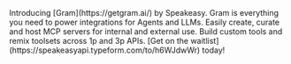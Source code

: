 
<Callout title="Gram by Speakeasy" className="px-4 py-6 my-8!">
  Introducing [Gram](https://getgram.ai/) by Speakeasy. Gram is everything you
  need to power integrations for Agents and LLMs. Easily create, curate and host
  MCP servers for internal and external use. Build custom tools and remix
  toolsets across 1p and 3p APIs. [Get on the
  waitlist](https://speakeasyapi.typeform.com/to/h6WJdwWr) today!
</Callout>
